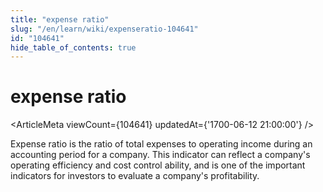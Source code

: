 ```yaml
---
title: "expense ratio"
slug: "/en/learn/wiki/expenseratio-104641"
id: "104641"
hide_table_of_contents: true
---
```



# expense ratio

<ArticleMeta viewCount={104641} updatedAt={'1700-06-12 21:00:00'} />

Expense ratio is the ratio of total expenses to operating income during an accounting period for a company. This indicator can reflect a company's operating efficiency and cost control ability, and is one of the important indicators for investors to evaluate a company's profitability.

